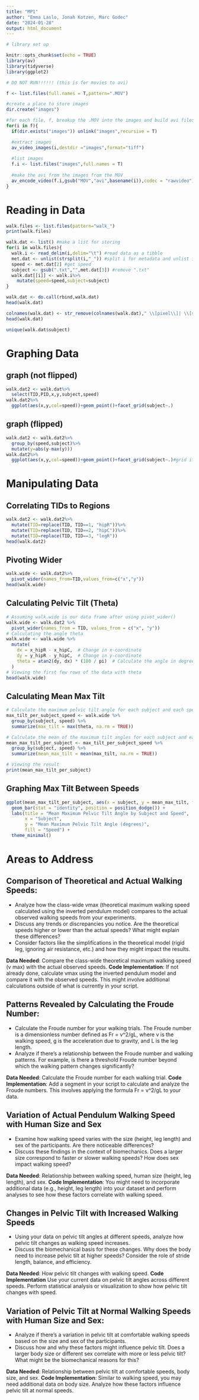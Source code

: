 ```yaml
---
title: "MP1"
author: "Emma Laslo, Jonah Kotzen, Marc Godec"
date: "2024-01-28"
output: html_document
---
```



```r

# library set up

knitr::opts_chunk$set(echo = TRUE)
library(av)
library(tidyverse)
library(ggplot2)
```

```r

# DO NOT RUN!!!!!! (this is for movies to avi)

f <- list.files(full.names = T,pattern=".MOV")

#create a place to store images
dir.create("images")

#for each file, f, breakup the .MOV into the images and build avi files
for(i in f){
  if(dir.exists("images")) unlink("images",recursive = T)

  #extract images
  av_video_images(i,destdir ="images",format="tiff")
  
  #list images
  f.i <- list.files("images",full.names = T)
  
  #make the avi from the images from the MOV
  av_encode_video(f.i,gsub("MOV","avi",basename(i)),codec = "rawvideo")
}
```


# Reading in Data

```r
walk.files <- list.files(pattern="walk_")
print(walk.files)

walk.dat <- list() #make a list for storing
for(i in walk.files){
  walk.i <- read_delim(i,delim="\t") #read data as a tibble
  met.dat <- unlist(strsplit(i,"_")) #split i for metadata and unlist it
  speed <- met.dat[2] #get speed
  subject <- gsub(".txt","",met.dat[3]) #remove ".txt" 
  walk.dat[[i]] <- walk.i%>%
    mutate(speed=speed,subject=subject)
}

walk.dat <- do.call(rbind,walk.dat)
head(walk.dat)

colnames(walk.dat) <- str_remove(colnames(walk.dat)," \\[pixel\\]| \\[sec\\]")
head(walk.dat)

unique(walk.dat$subject)
```

# Graphing Data 

## graph (not flipped)
```r
walk.dat2 <- walk.dat%>%
  select(TID,PID,x,y,subject,speed)
walk.dat2%>%
  ggplot(aes(x,y,col=speed))+geom_point()+facet_grid(subject~.)

```

## graph (flipped)
```r
walk.dat2 <- walk.dat2%>%
  group_by(speed,subject)%>%
  mutate(y=abs(y-max(y)))
walk.dat2%>%
  ggplot(aes(x,y,col=speed))+geom_point()+facet_grid(subject~.)#grid it with columns = to speed

```
# Manipulating Data

## Correlating TIDs to Regions
```r
walk.dat2 <- walk.dat2%>%
  mutate(TID=replace(TID, TID==1, "hipR"))%>%
  mutate(TID=replace(TID, TID==2, "hipC"))%>%
  mutate(TID=replace(TID, TID==3, "legR"))
head(walk.dat2)
```

## Pivoting Wider
```r
walk.wide <- walk.dat2%>%
  pivot_wider(names_from=TID,values_from=c("x","y"))
head(walk.wide)
```

## Calculating Pelvic Tilt (Theta)
```r
# Assuming walk.wide is our data frame after using pivot_wider()
walk.wide <- walk.dat2 %>%
  pivot_wider(names_from = TID, values_from = c("x", "y"))
# Calculating the angle theta
walk.wide <- walk.wide %>%
  mutate(
    dx = x_hipR - x_hipC,  # Change in x-coordinate
    dy = y_hipR - y_hipC,  # Change in y-coordinate
    theta = atan2(dy, dx) * (180 / pi)  # Calculate the angle in degrees
  )
# Viewing the first few rows of the data with theta
head(walk.wide)
```

## Calculating Mean Max Tilt
```r
# Calculate the maximum pelvic tilt angle for each subject and each speed
max_tilt_per_subject_speed <- walk.wide %>%
  group_by(subject, speed) %>%
  summarize(max_tilt = max(theta, na.rm = TRUE))

# Calculate the mean of the maximum tilt angles for each subject and each speed
mean_max_tilt_per_subject <- max_tilt_per_subject_speed %>%
  group_by(subject, speed) %>%
  summarize(mean_max_tilt = mean(max_tilt, na.rm = TRUE))

# Viewing the result
print(mean_max_tilt_per_subject)

```

## Graphing Max Tilt Between Speeds
```r

ggplot(mean_max_tilt_per_subject, aes(x = subject, y = mean_max_tilt, fill = speed)) +
  geom_bar(stat = "identity", position = position_dodge()) +
  labs(title = "Mean Maximum Pelvic Tilt Angle by Subject and Speed",
       x = "Subject",
       y = "Mean Maximum Pelvic Tilt Angle (degrees)",
       fill = "Speed") +
  theme_minimal()

```


# Areas to Address

## Comparison of Theoretical and Actual Walking Speeds:
- Analyze how the class-wide vmax (theoretical maximum walking speed calculated using the inverted pendulum model) compares to the actual observed walking speeds from your experiments.
- Discuss any trends or discrepancies you notice. Are the theoretical speeds higher or lower than the actual speeds? What might explain these differences?
- Consider factors like the simplifications in the theoretical model (rigid leg, ignoring air resistance, etc.) and how they might impact the results.

**Data Needed**:  Compare the class-wide theoretical maximum walking speed (v max) with the actual observed speeds.
**Code Implementation**: If not already done, calculate vmax using the inverted pendulum model and compare it with the observed speeds. This might involve additional calculations outside of what is currently in your script.

## Patterns Revealed by Calculating the Froude Number:
- Calculate the Froude number for your walking trials. The Froude number is a dimensionless number defined as Fr = v^2/gL, where v is the walking speed, g is the acceleration due to gravity, and L is the leg length.
- Analyze if there's a relationship between the Froude number and walking patterns. For example, is there a threshold Froude number beyond which the walking pattern changes significantly?

**Data Needed**: Calculate the Froude number for each walking trial.
**Code Implementation**: Add a segment in your script to calculate and analyze the Froude numbers. This involves applying the formula Fr = v^2/gL to your data.

## Variation of Actual Pendulum Walking Speed with Human Size and Sex
- Examine how walking speed varies with the size (height, leg length) and sex of the participants. Are there noticeable differences?
- Discuss these findings in the context of biomechanics. Does a larger size correspond to faster or slower walking speeds? How does sex impact walking speed?

**Data Needed**: Relationship between walking speed, human size (height, leg length), and sex.
**Code Implementation**: You might need to incorporate additional data (e.g., height, leg length) into your dataset and perform analyses to see how these factors correlate with walking speed.

## Changes in Pelvic Tilt with Increased Walking Speeds
- Using your data on pelvic tilt angles at different speeds, analyze how pelvic tilt changes as walking speed increases.
- Discuss the biomechanical basis for these changes. Why does the body need to increase pelvic tilt at higher speeds? Consider the role of stride length, balance, and efficiency.

**Data Needed**: How pelvic tilt changes with walking speed.
**Code Implementation** Use your current data on pelvic tilt angles across different speeds. Perform statistical analysis or visualization to show how pelvic tilt changes with speed.

## Variation of Pelvic Tilt at Normal Walking Speeds with Human Size and Sex:

- Analyze if there's a variation in pelvic tilt at comfortable walking speeds based on the size and sex of the participants.
- Discuss how and why these factors might influence pelvic tilt. Does a larger body size or different sex correlate with more or less pelvic tilt? What might be the biomechanical reasons for this?

**Data Needed**: Relationship between pelvic tilt at comfortable speeds, body size, and sex.
**Code Implementation**: Similar to walking speed, you may need additional data on body size. Analyze how these factors influence pelvic tilt at normal speeds.
